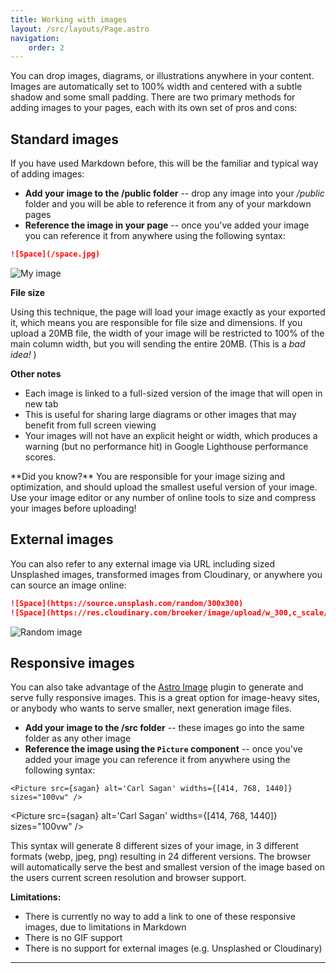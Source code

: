 ```yaml
---
title: Working with images 
layout: /src/layouts/Page.astro
navigation:
    order: 2
---
```



You can drop images, diagrams, or illustrations anywhere in your content. Images are automatically set to 100% width and centered with a subtle shadow and some small padding. There are two primary methods for adding images to your pages, each with its own set of pros and cons:  

## Standard images

If you have used Markdown before, this will be the familiar and typical way of adding images:

* **Add your image to the /public folder** -- drop any image into your */public* folder and you will be able to reference it from any of your markdown pages
* **Reference the image in your page** -- once you've added your image  you can reference it from anywhere using the following syntax:

```md
![Space](/space.jpg)
```

![My image](/space.jpg)

**File size**

Using this technique, the page will load your image exactly as your exported it, which means you are responsible for file size and dimensions. If you upload a 20MB file, the width of your image will be restricted to 100% of the main column width, but you will sending the entire 20MB. (This is a *bad idea!* )

**Other notes**

* Each image is linked to a full-sized version of the image that will open in new tab 
* This is useful for sharing large diagrams or other images that may benefit from full screen viewing
* Your images will not have an explicit height or width, which produces a warning (but no performance hit) in Google Lighthouse performance scores.

<Aside theme='pink'>
**Did you know?** You are responsible for your image sizing and optimization, and should upload the smallest useful version of your image. Use your image editor or any number of online tools to size and compress your images before uploading! 
</Aside>

## External images 

You can also refer to any external image via URL including sized Unsplashed images, transformed images from Cloudinary, or anywhere you can source an image online:

```md
![Space](https://source.unsplash.com/random/300x300)
![Space](https://res.cloudinary.com/broeker/image/upload/w_300,c_scale/v1606078324/samples/photo-1454789548928-9efd52dc4031_e0fe5s.jpg)
```

![Random image](https://source.unsplash.com/random/300x300)

## Responsive images

You can also take advantage of the [Astro Image](https://docs.astro.build/en/guides/integrations-guide/image/) plugin to generate and serve fully responsive images. This is a great option for image-heavy sites, or anybody who wants to serve smaller, next generation image files. 

* **Add your image to the /src folder** -- these images go into the same folder as any other image
* **Reference the image using the `Picture` component** -- once you've added your image  you can reference it from anywhere using the following syntax:

```astro
<Picture src={sagan} alt='Carl Sagan' widths={[414, 768, 1440]} sizes="100vw" />
```

<Picture src={sagan} alt='Carl Sagan' widths={[414, 768, 1440]} sizes="100vw" />

This syntax will generate 8 different sizes of your image, in 3 different formats (webp, jpeg, png) resulting in 24 different versions. The browser will automatically serve the best and smallest version of the image based on the users current screen resolution and browser support.


**Limitations:**

* There is currently no way to add a link to one of these responsive images, due to limitations in Markdown
* There is no GIF support
* There is no support for external images (e.g. Unsplashed or Cloudinary)

---
